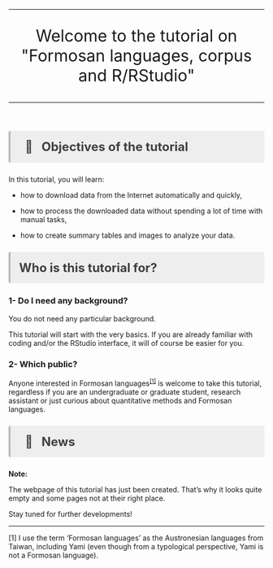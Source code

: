 #  {.unnumbered}

```{=html}
<style>
hr.rounded {
  border-top: 1px solid #E5E4E2;
  border-radius: 5px;
}
</style>
```
<hr class="rounded">

```{=html}
<p style="font-size:32px;
          text-align: center">
Welcome to the tutorial on "Formosan languages, corpus and R/RStudio"
</p>
```
<hr class="rounded">

<br>

```{=html}
<p style="background-color:#eeeeee;
          color: #404040;
          border-left: solid #bcbcbc 4px;
          border-radius: 4px;
          padding:0.7em;
          font-size:24px">
<b> &nbsp; &#129504; &nbsp; Objectives of the tutorial</b>
</p>
```
In this tutorial, you will learn:

-   how to download data from the Internet automatically and quickly,

-   how to process the downloaded data without spending a lot of time with manual tasks,

-   how to create summary tables and images to analyze your data.

```{=html}
<p style="background-color:#eeeeee;
color: #404040;
border-left: solid #bcbcbc 4px;
border-radius: 4px;
padding:0.7em;
font-size:24px">
<b> Who is this tutorial for?</b>

</p>
```
### 1- Do I need any background?

You do not need any particular background.

This tutorial will start with the very basics. If you are already familiar with coding and/or the RStudio interface, it will of course be easier for you.

### 2- Which public?

<p>

Anyone interested in Formosan languages<sup><a href="#footnote1" style="font-size:11px">\[1\]</a></sup> is welcome to take this tutorial, regardless if you are an undergraduate or graduate student, research assistant or just curious about quantitative methods and Formosan languages.

```{=html}
<p style="background-color:#eeeeee;
color: #404040;
border-left: solid #bcbcbc 4px;
border-radius: 4px;
padding:0.7em;
font-size:24px">
<b>&nbsp; &#128240; &nbsp;  News</b>
</p>
```
**Note:**

The webpage of this tutorial has just been created. That's why it looks quite empty and some pages not at their right place.

Stay tuned for further developments!

<hr class="rounded">

<p id="footnote1" style="font-size: 11px">

\[1\] I use the term 'Formosan languages' as the Austronesian languages from Taiwan, including Yami (even though from a typological perspective, Yami is not a Formosan language).

</p>
